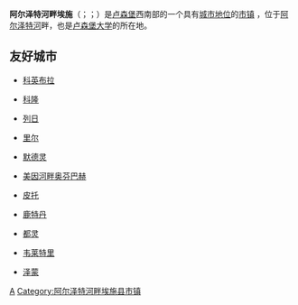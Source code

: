{{Infobox settlement
<!-- See Template:Infobox settlement for additional fields and descriptions -->
| name                    = 阿尔泽特河畔埃施<br>Esch-sur-Alzette<br>Esch an der Alzette
| native_name             = Esch-Uelzecht
| native_name_lang        = lb<!-- ISO 639-2 code e.g. "lb" for Luxembourgish -->
| settlement_type         = [[市镇_(卢森堡)|市镇]]
| image_skyline           = Esch vum Bierg1.JPG
| image_alt               = 
| image_caption           = 从Gaalgebierg公园远望该城
| image_shield            = Coat of arms esch alzette luxbrg.png
| shield_alt              = 
| shield_size             = 100x80px
| image_map               = Map Esch-sur-Alzette.PNG
| map_alt                 = 
| mapsize                 = 200px
| map_caption             = 阿尔泽特河畔埃施在卢森堡地图上的位置，阿尔泽特河畔埃施为橙色，阿尔泽特河畔埃施县为深红色
| coordinates             = {{coord|3=region:LU_type:adm3rd|display=inline,title}}
| coor_pinpoint           = 
| subdivision_type        = [[世界政区索引|国家]]
| subdivision_name        = {{flag|Luxembourg}}
| subdivision_type1       = [[县_(卢森堡)|县]]
| subdivision_name1       = [[阿尔泽特河畔埃施县|阿尔泽特河畔埃施县]]
| established_title       = 
| established_date        = 
| leader_party            = 
| leader_title            = 市长
| leader_name             = {{Luxembourg commune mayor|LAU2=0204}}
| unit_pref               = Metric<!-- or US or UK -->
| area_footnotes          = 
| area_total_km2          = {{Luxembourg commune area|LAU2=0204}}
| area_rank               = {{Luxembourg commune area rank|LAU2=0204}}
| elevation_footnotes     = 
| elevation_max_m         = {{Luxembourg commune high|LAU2=0204}}
| elevation_max_rank      = {{Luxembourg commune high rank|LAU2=0204}}
| elevation_min_m         = {{Luxembourg commune low|LAU2=0204}}
| elevation_min_rank      = {{Luxembourg commune low rank|LAU2=0204}}
| population_footnotes    = 
| population_total        = {{Luxembourg commune population|LAU2=0204}}
| population_as_of        = {{Luxembourg communes statistics year}}
| population_rank         = {{Luxembourg commune population rank|LAU2=0204}}
| population_density_km2  = auto
| population_density_rank = {{Luxembourg commune density rank|LAU2=0204}}
| timezone1               = [[Central_European_Time|CET]]
| utc_offset1             = +1
| timezone1_DST           = [[Central_European_Summer_Time|CEST]]
| utc_offset1_DST         = +2
| blank_name_sec1         = [[Local_administrative_unit|LAU 2]]
| blank_info_sec1         = LU0000204
| website                 = [http://www.esch.lu esch.lu]
| footnotes               = 
}}
'''阿尔泽特河畔埃施'''（{{Lang-fr|Esch-sur-Alzette}}；{{Lang-de|Esch an der Alzette}}；{{Lang-lb|Esch-Uelzecht}}）是[[卢森堡|卢森堡]]西南部的一个具有[[卢森堡城市列表|城市地位]]的[[市镇_(卢森堡)|市镇]] ，位于[[阿尔泽特河|阿尔泽特河]]畔，也是[[卢森堡大学|卢森堡大学]]的所在地。

== 友好城市 ==
* {{POR}} [[科英布拉|科英布拉]]
* {{GER}} [[科隆|科隆]]
* {{BEL}} [[列日|列日]]
* {{FRA}} [[里尔|里尔]]
* {{AUT}} [[默德灵|默德灵]]
* {{GER}} [[美因河畔奥芬巴赫|美因河畔奥芬巴赫]]
* {{FRA}} [[皮托|皮托]]
* {{NET}} [[鹿特丹|鹿特丹]]
* {{ITA}} [[都灵|都灵]]
* {{ITA}} [[韦莱特里|韦莱特里]]
* {{SRB}} [[泽蒙|泽蒙]]

{{Luxembourg-stub}}
{{歐洲文化之都}}

[[Category:卢森堡城市|A]]
[[Category:阿尔泽特河畔埃施县市镇|Category:阿尔泽特河畔埃施县市镇]]
{{阿尔泽特河畔埃施县市镇}}